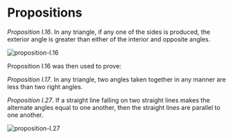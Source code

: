 Propositions
============

_Proposition I.16_. In any triangle, if any one of the sides is
produced, the exterior angle is greater than either of the interior
and opposite angles.

![proposition-I.16](/gm/proposition-I.16.png)

Proposition I.16 was then used to prove:

_Proposition I.17_. In any triangle, two angles taken together in any
manner are less than two right angles.

_Proposition I.27_. If a straight line falling on two straight lines
makes the alternate angles equal to one another, then the straight
lines are parallel to one another.

![proposition-I.27](/gm/proposition-I.27.png)
